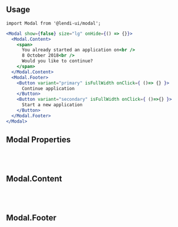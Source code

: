 
## Usage

```
import Modal from '@lendi-ui/modal';
```

```jsx
<Modal show={false} size="lg" onHide={() => {}}>
  <Modal.Content>
    <span>
      You already started an application on<br />
      8 October 2018<br />
      Would you like to continue?
    </span>
  </Modal.Content>
  <Modal.Footer>
    <Button variant="primary" isFullWidth onClick={ ()=> {} }>
      Continue application
    </Button>
    <Button variant="secondary" isFullWidth onClick={ ()=>{} }>
      Start a new application
    </Button>
  </Modal.Footer>
</Modal>
```

## Modal Properties

<PropTable>
  <PropTable.Entry name="show" type="boolean" defaultValue="false" description=""/>
  <PropTable.Entry name="onHide" type="() => void" description="Handle closing the modal"/>
  <PropTable.Entry name="size" type={ '"sm" | "md" | "lg"' } defaultValue="md" description=""/>
</PropTable>

<br/><br/>

## Modal.Content
<PropTable>
  <PropTable.Entry name="children" type="React.ReactNode" description="The content on modal"/>
</PropTable>

<br/><br/>

## Modal.Footer
<PropTable>
  <PropTable.Entry name="children" type="React.ReactNode" description="The footer on modal"/>
</PropTable>

